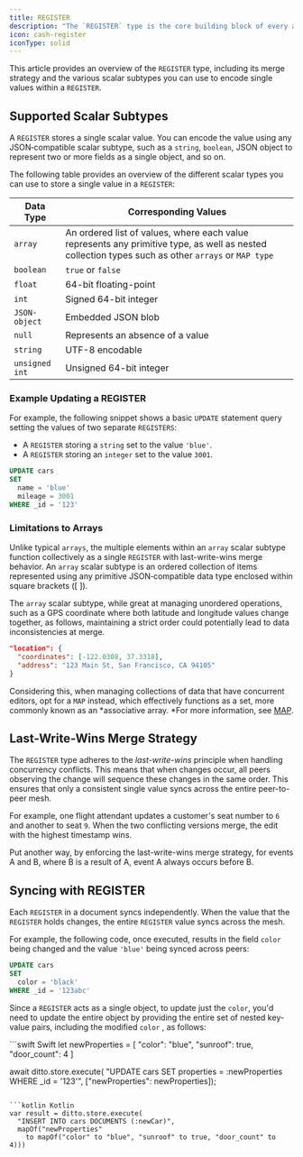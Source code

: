 ```yaml
---
title: REGISTER
description: "The `REGISTER` type is the core building block of every app built on Ditto."
icon: cash-register
iconType: solid
---
```

This article provides an overview of the `REGISTER` type, including its merge strategy and the various scalar subtypes you can use to encode single values within a `REGISTER`.

## Supported Scalar Subtypes

A `REGISTER` stores a single scalar value. You can encode the value using any JSON‑compatible scalar subtype, such as a `string`, `boolean`, JSON object to represent two or more fields as a single object, and so on.

The following table provides an overview of the different scalar types you can use to store a single value in a `REGISTER`:

| **Data Type**  | **Corresponding Values**                                                                                                                           |
| -------------- | -------------------------------------------------------------------------------------------------------------------------------------------------- |
| `array`        | An ordered list of values, where each value represents any primitive type, as well as nested collection types such as other `arrays` or `MAP type` |
| `boolean`      | `true` or `false`                                                                                                                                  |
| `float`        | 64-bit floating-point                                                                                                                              |
| `int`          | Signed 64-bit integer                                                                                                                              |
| `JSON-object`  | Embedded JSON blob                                                                                                                                 |
| `null`         | Represents an absence of a value                                                                                                                   |
| `string`       | UTF-8 encodable                                                                                                                                    |
| `unsigned int` | Unsigned 64-bit integer                                                                                                                            |

### Example Updating a REGISTER

For example, the following snippet shows a basic `UPDATE` statement query setting the values of two separate `REGISTERS`:

- A `REGISTER` storing a `string` set to the value `'blue'`.
- A `REGISTER` storing an `integer` set to the value `3001`.

```sql DQL
UPDATE cars
SET
  name = 'blue'
  mileage = 3001
WHERE _id = '123'
```

### Limitations to Arrays

Unlike typical `arrays`, the multiple elements within an `array` scalar subtype function collectively as a single `REGISTER` with last-write-wins merge behavior. An `array` scalar subtype is an ordered collection of items represented using any primitive JSON‑compatible data type enclosed within square brackets (\[ ]). 

The `array` scalar subtype, while great at managing unordered operations, such as a GPS coordinate where both latitude and longitude values change together, as follows, maintaining a strict order could potentially lead to data inconsistencies at merge.

```json JSON
"location": {
  "coordinates": [-122.0308, 37.3318],
  "address": "123 Main St, San Francisco, CA 94105"
}
```

Considering this, when managing collections of data that have concurrent editors, opt for a `MAP` instead, which effectively functions as a set, more commonly known as an *associative array. *For more information, see [MAP](/sdk/v4-8/data-types/map).

## Last-Write-Wins Merge Strategy

The `REGISTER` type adheres to the *last-write-wins* principle when handling concurrency conflicts. This means that when changes occur, all peers observing the change will sequence these changes in the same order. This ensures that only a consistent single value syncs across the entire peer-to-peer mesh.

For example, one flight attendant updates a customer's seat number to `6` and another to seat `9`. When the two conflicting versions merge, the edit with the highest timestamp wins.

Put another way, by enforcing the last-write-wins merge strategy, for events A and B, where B is a result of A, event A always occurs before B.

## Syncing with REGISTER

Each `REGISTER` in a document syncs independently. When the value that the `REGISTER` holds changes, the entire `REGISTER` value syncs across the mesh.

For example, the following code, once executed, results in the field `color` being changed and the value `'blue'` being synced across peers:

```sql DQL
UPDATE cars
SET
  color = 'black'
WHERE _id = '123abc'
```

Since a `REGISTER` acts as a single object, to update just the `color`, you'd need to update the entire object by providing the entire set of nested key-value pairs, including the modified `color` , as follows:

<CodeGroup>
```swift Swift
let newProperties = [
  "color": "blue",
  "sunroof": true,
  "door_count": 4
]

await ditto.store.execute(
  "UPDATE cars SET properties = :newProperties WHERE _id = '123'",
  ["newProperties": newProperties]);
```

```kotlin Kotlin
var result = ditto.store.execute(
  "INSERT INTO cars DOCUMENTS (:newCar)",
  mapOf("newProperties"
    to mapOf("color" to "blue", "sunroof" to true, "door_count" to 4)))
```
</CodeGroup>

